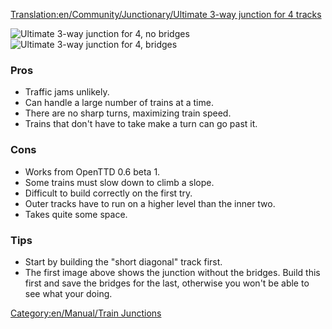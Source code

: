 [[Translation:en/Community/Junctionary/Ultimate 3-way junction for 4 tracks]]
{{en/Community/Junctionary/Navigation}}

[[File:en/Community/Junctionary/Ultimate 3way junction for4nobridges.png|frame|none|Ultimate 3-way junction for 4, no bridges]]
[[File:en/Community/Junctionary/Ultimate 3way junction for4bridges.png|frame|none|Ultimate 3-way junction for 4, bridges]]

===Pros===
*Traffic jams unlikely.
*Can handle a large number of trains at a time.
*There are no sharp turns, maximizing train speed.
*Trains that don't have to take make a turn can go past it.

===Cons===
*Works from OpenTTD 0.6 beta 1.
*Some trains must slow down to climb a slope.
*Difficult to build correctly on the first try.
*Outer tracks have to run on a higher level than the inner two.
*Takes quite some space.

===Tips===
*Start by building the "short diagonal" track first.
*The first image above shows the junction without the bridges. Build this first and save the bridges for the last, otherwise you won't be able to see what your doing.
[[Category:en/Manual/Train Junctions]]